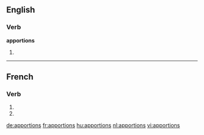 ==English==

===Verb===
'''apportions'''

# {{en-third-person singular of|apportion}}

----

==French==

===Verb===
{{fr-verb-form}}

# {{conjugation of|apporter||1|p|imperf|ind|lang=fr}}
# {{conjugation of|apporter||1|p|pres|sub|lang=fr}}

[[de:apportions]]
[[fr:apportions]]
[[hu:apportions]]
[[nl:apportions]]
[[vi:apportions]]